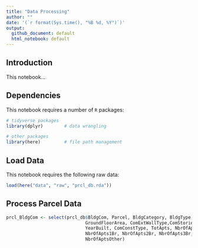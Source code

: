 ```yaml
---
title: "Data Processing"
author: ""
date: '(`r format(Sys.time(), "%B %d, %Y")`)'
output: 
  github_document: default
  html_notebook: default 
---
```


## Introduction
This notebook...

## Dependencies
This notebook requires a number of `R` packages:

```r
# tidyverse packages
library(dplyr)        # data wrangling

# other packages
library(here)         # file path management
```

## Load Data
This notebook requires the following raw data:

```r
load(here("data", "raw", "prcl_db.rda"))
```

## Process Parcel Data

```r
prcl_BldgCom <- select(prcl_db$BldgCom, Parcel, BldgCategory, BldgType, 
                              GroundFloorArea, ComExtWallType,ComStoriesCode, 
                              YearBuilt, ComConstType, TotApts, NbrOfAptsEff, 
                              NbrOfApts1Br, NbrOfApts2Br, NbrOfApts3Br, 
                              NbrOfAptsOther)
```


